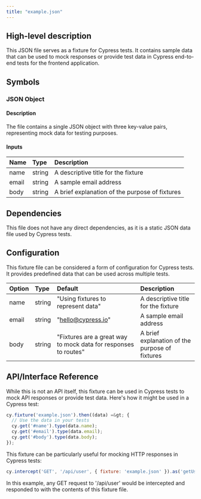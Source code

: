 ```yaml
---
title: "example.json"
---
```


## High-level description
This JSON file serves as a fixture for Cypress tests. It contains sample data that can be used to mock responses or provide test data in Cypress end-to-end tests for the frontend application.

## Symbols

### JSON Object
#### Description
The file contains a single JSON object with three key-value pairs, representing mock data for testing purposes.

#### Inputs
| Name | Type | Description |
|:-----|:-----|:------------|
| name | string | A descriptive title for the fixture |
| email | string | A sample email address |
| body | string | A brief explanation of the purpose of fixtures |

## Dependencies
This file does not have any direct dependencies, as it is a static JSON data file used by Cypress tests.

## Configuration
This fixture file can be considered a form of configuration for Cypress tests. It provides predefined data that can be used across multiple tests.

| Option | Type | Default | Description |
|:-------|:-----|:--------|:------------|
| name | string | "Using fixtures to represent data" | A descriptive title for the fixture |
| email | string | "hello@cypress.io" | A sample email address |
| body | string | "Fixtures are a great way to mock data for responses to routes" | A brief explanation of the purpose of fixtures |

## API/Interface Reference
While this is not an API itself, this fixture can be used in Cypress tests to mock API responses or provide test data. Here's how it might be used in a Cypress test:

```javascript
cy.fixture('example.json').then((data) =&gt; {
  // Use the data in your tests
  cy.get('#name').type(data.name);
  cy.get('#email').type(data.email);
  cy.get('#body').type(data.body);
});
```

This fixture can be particularly useful for mocking HTTP responses in Cypress tests:

```javascript
cy.intercept('GET', '/api/user', { fixture: 'example.json' }).as('getUser');
```

In this example, any GET request to '/api/user' would be intercepted and responded to with the contents of this fixture file.